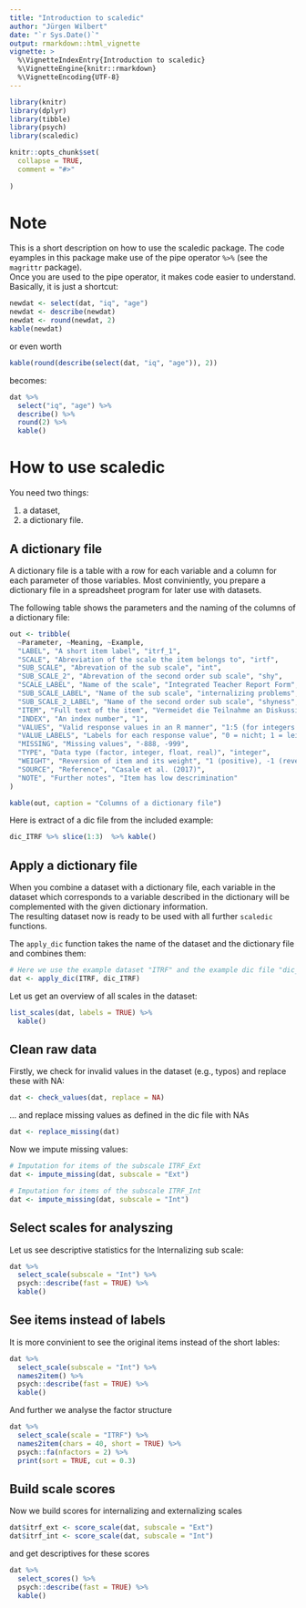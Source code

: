 ```yaml
---
title: "Introduction to scaledic"
author: "Jürgen Wilbert"
date: "`r Sys.Date()`"
output: rmarkdown::html_vignette
vignette: >
  %\VignetteIndexEntry{Introduction to scaledic}
  %\VignetteEngine{knitr::rmarkdown}
  %\VignetteEncoding{UTF-8}
---
```


```r
library(knitr)
library(dplyr)
library(tibble)
library(psych)
library(scaledic)

knitr::opts_chunk$set(
  collapse = TRUE,
  comment = "#>"
  
)
```

# Note

This is a short description on how to use the scaledic package. The code eyamples in this package make use of the pipe operator `%>%` (see the `magrittr` package).  
Once you are used to the pipe operator, it makes code easier to understand. Basically, it is just a shortcut:


```r
newdat <- select(dat, "iq", "age")
newdat <- describe(newdat)
newdat <- round(newdat, 2)
kable(newdat)
```

or even worth

```r
kable(round(describe(select(dat, "iq", "age")), 2))
```

becomes:

```r
dat %>%
  select("iq", "age") %>%
  describe() %>%
  round(2) %>%
  kable()
```

# How to use scaledic

You need two things:

1. a dataset,
2. a dictionary file.

## A dictionary file

A dictionary file is a table with a row for each variable and a column for each parameter of those variables. Most conviniently, you prepare a dictionary file in a spreadsheet program for later use with datasets.  

The following table shows the parameters and the naming of the columns of a dictionary file: 

```r
out <- tribble(
  ~Parameter, ~Meaning, ~Example,
  "LABEL", "A short item label", "itrf_1",
  "SCALE", "Abreviation of the scale the item belongs to", "irtf",
  "SUB_SCALE", "Abrevation of the sub scale", "int",
  "SUB_SCALE_2", "Abrevation of the second order sub scale", "shy",
  "SCALE_LABEL", "Name of the scale", "Integrated Teacher Report Form",
  "SUB_SCALE_LABEL", "Name of the sub scale", "internalizing problems",
  "SUB_SCALE_2_LABEL", "Name of the second order sub scale", "shyness",
  "ITEM", "Full text of the item", "Vermeidet die Teilnahme an Diskussionen im Unterricht",
  "INDEX", "An index number", "1",
  "VALUES", "Valid response values in an R manner", "1:5 (for integers 1 to 5) 1,2,3 (for integers 1, 2, 3)",
  "VALUE_LABELS", "Labels for each response value", "0 = nicht; 1 = leicht; 2 = mäßig; 3 = stark",
  "MISSING", "Missing values", "-888, -999",
  "TYPE", "Data type (factor, integer, float, real)", "integer",
  "WEIGHT", "Reversion of item and its weight", "1 (positive), -1 (reverse), 1.5 (positive, weights 1.5 times)",
  "SOURCE", "Reference", "Casale et al. (2017)",
  "NOTE", "Further notes", "Item has low descrimination"
)

kable(out, caption = "Columns of a dictionary file")

```

Here is extract of a dic file from the included example:

```r
dic_ITRF %>% slice(1:3)  %>% kable()
```


## Apply a dictionary file

When you combine a dataset with a dictionary file, each variable in the dataset which corresponds to a variable described in the dictionary will be complemented with the given dictionary information.  
The resulting dataset now is ready to be used with all further `scaledic` functions.  

The `apply_dic` function takes the name of the dataset and the dictionary file and combines them:

```r
# Here we use the example dataset "ITRF" and the example dic file "dic_ITRF"
dat <- apply_dic(ITRF, dic_ITRF)
```

Let us get an overview of all scales in the dataset:

```r
list_scales(dat, labels = TRUE) %>%
  kable()
```

## Clean raw data

Firstly, we check for invalid values in the dataset (e.g., typos) and replace these with NA:

```r
dat <- check_values(dat, replace = NA)
```

... and replace missing values as defined in the dic file with NAs

```r
dat <- replace_missing(dat)
```

Now we impute missing values:

```r
# Imputation for items of the subscale ITRF_Ext
dat <- impute_missing(dat, subscale = "Ext")

# Imputation for items of the subscale ITRF_Int
dat <- impute_missing(dat, subscale = "Int")

```

## Select scales for analyszing

Let us see descriptive statistics for the Internalizing sub scale:

```r
dat %>% 
  select_scale(subscale = "Int") %>%
  psych::describe(fast = TRUE) %>%
  kable()
```

## See items instead of labels

It is more convinient to see the original items instead of the short lables:

```r
dat %>% 
  select_scale(subscale = "Int") %>%
  names2item() %>%
  psych::describe(fast = TRUE) %>%
  kable()
```

And further we analyse the factor structure  


```r
dat %>%
  select_scale(scale = "ITRF") %>%
  names2item(chars = 40, short = TRUE) %>%
  psych::fa(nfactors = 2) %>%
  print(sort = TRUE, cut = 0.3)
```

## Build scale scores

Now we build scores for internalizing and externalizing scales

```r
dat$itrf_ext <- score_scale(dat, subscale = "Ext")
dat$itrf_int <- score_scale(dat, subscale = "Int")

```

and get descriptives for these scores

```r
dat %>%
  select_scores() %>%
  psych::describe(fast = TRUE) %>%
  kable()
```


